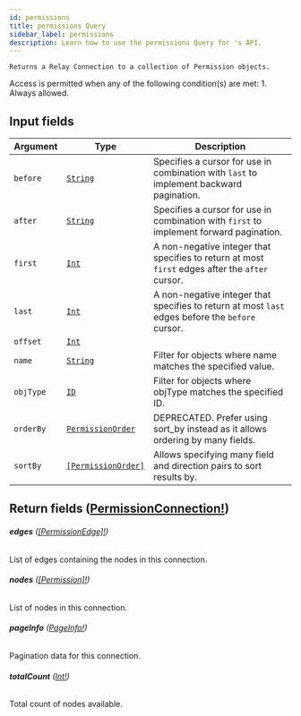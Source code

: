 ```yaml
---
id: permissions
title: permissions Query
sidebar_label: permissions
description: Learn how to use the permissions Query for 's API.
---
```


    Returns a Relay Connection to a collection of Permission objects.

Access is permitted when any of the following condition(s) are met: 1. Always allowed.

## Input fields

| Argument  | Type                                                               | Description                                                                                      |
| --------- | ------------------------------------------------------------------ | ------------------------------------------------------------------------------------------------ |
| `before`  | [`String`](api/schema/scalar/String.mdx)                           | Specifies a cursor for use in combination with `last` to implement backward pagination.          |
| `after`   | [`String`](api/schema/scalar/String.mdx)                           | Specifies a cursor for use in combination with `first` to implement forward pagination.          |
| `first`   | [`Int`](api/schema/scalar/Int.mdx)                                 | A non-negative integer that specifies to return at most `first` edges after the `after` cursor.  |
| `last`    | [`Int`](api/schema/scalar/Int.mdx)                                 | A non-negative integer that specifies to return at most `last` edges before the `before` cursor. |
| `offset`  | [`Int`](api/schema/scalar/Int.mdx)                                 |                                                                                                  |
| `name`    | [`String`](api/schema/scalar/String.mdx)                           | Filter for objects where name matches the specified value.                                       |
| `objType` | [`ID`](api/schema/scalar/ID.mdx)                                   | Filter for objects where objType matches the specified ID.                                       |
| `orderBy` | [`PermissionOrder`](api/schema/input_object/PermissionOrder.mdx)   | DEPRECATED. Prefer using sort_by instead as it allows ordering by many fields.                   |
| `sortBy`  | [`[PermissionOrder]`](api/schema/input_object/PermissionOrder.mdx) | Allows specifying many field and direction pairs to sort results by.                             |

## Return fields ([PermissionConnection!](api/schema/object/PermissionConnection.mdx))

###### <b>edges</b> ([[PermissionEdge]!](api/schema/object/PermissionEdge.mdx))

List of edges containing the nodes in this connection.

###### <b>nodes</b> ([[Permission]!](api/schema/object/Permission.mdx))

List of nodes in this connection.

###### <b>pageInfo</b> ([PageInfo!](api/schema/object/PageInfo.mdx))

Pagination data for this connection.

###### <b>totalCount</b> ([Int!](api/schema/scalar/Int.mdx))

Total count of nodes available.
